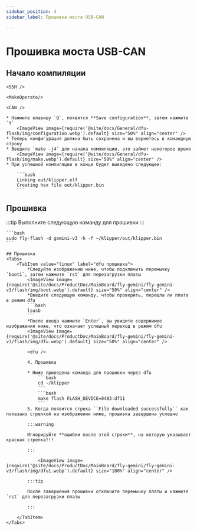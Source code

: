 ```yaml
---
sidebar_position: 4
sidebar_label: Прошивка моста USB-CAN

---
```




# Прошивка моста USB-CAN

## Начало компиляции

    <SSH />

    <MakeOperate/>

    <CAN />

    * Нажмите клавишу `Q`, появится **Save configuration**, затем нажмите `Y`
        <ImageView image={require('@site/docs/General/dfu-flash/img/configuration.webp').default} size="50%" align="center" />
    * Теперь конфигурация должна быть сохранена и вы вернетесь в командную строку
    * Введите `make -j4` для начала компиляции, это займет некоторое время
        <ImageView image={require('@site/docs/General/dfu-flash/img/make.webp').default} size="50%" align="center" />
    * При успешной компиляции в конце будет выведено следующее:

        ```bash
        Linking out/klipper.elf
        Creating hex file out/klipper.bin
        ```


## Прошивка

:::tip
Выполните следующую команду для прошивки
:::

    ```bash
    sudo fly-flash -d gemini-v3 -h -f ~/klipper/out/klipper.bin
    ```

    ## Прошивка
    <Tabs>
        <TabItem value="linux" label="dfu прошивка">
            *Следуйте изображению ниже, чтобы подключить перемычку `boot1`, затем нажмите `rst` для перезагрузки платы
            <ImageView image={require('@site/docs/ProductDoc/MainBoard/fly-gemini/fly-gemini-v3/flash/img/boot.webp').default} size="50%" align="center" />
            *Введите следующую команду, чтобы проверить, перешла ли плата в режим dfu
            ```bash
            lsusb
            ```
            *После ввода нажмите `Enter`, вы увидите содержимое изображения ниже, что означает успешный переход в режим dfu
            <ImageView image={require('@site/docs/ProductDoc/MainBoard/fly-gemini/fly-gemini-v3/flash/img/dfu.webp').default} size="50%" align="center" />
           
            <dfu />

            4. Прошивка

            * Ниже приведена команда для прошивки через dfu
                ```bash
                cd ~/klipper
                ```
                ```bash
                make flash FLASH_DEVICE=0483:df11
                ```
            5. Когда появится строка ``File downloaded successfully`` как показано стрелкой на изображении ниже, прошивка завершена успешно

            :::warning

            Игнорируйте **ошибки после этой строки**, на которую указывает красная стрелка!!!

            :::

                <ImageView image={require('@site/docs/ProductDoc/MainBoard/fly-gemini/fly-gemini-v3/flash/img/dfu1.webp').default} size="100%" align="center" />

            :::tip

            После завершения прошивки отключите перемычку платы и нажмите `rst` для перезагрузки платы

            :::

        </TabItem>
    </Tabs>